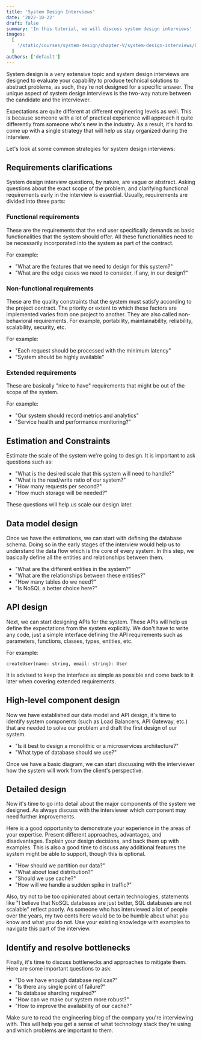 ```yaml
---
title: 'System Design Interviews'
date: '2022-10-22'
draft: false
summary: 'In this tutorial, we will discuss system design interviews'
images:
  [
    '/static/courses/system-design/chapter-V/system-design-interviews/banner.png',
  ]
authors: ['default']
---
```


System design is a very extensive topic and system design interviews are designed to evaluate your capability to produce technical solutions to abstract problems, as such, they're not designed for a specific answer. The unique aspect of system design interviews is the two-way nature between the candidate and the interviewer.

Expectations are quite different at different engineering levels as well. This is because someone with a lot of practical experience will approach it quite differently from someone who's new in the industry. As a result, it's hard to come up with a single strategy that will help us stay organized during the interview.

Let's look at some common strategies for system design interviews:

## Requirements clarifications

System design interview questions, by nature, are vague or abstract. Asking questions about the exact scope of the problem, and clarifying functional requirements early in the interview is essential. Usually, requirements are divided into three parts:

### Functional requirements

These are the requirements that the end user specifically demands as basic functionalities that the system should offer. All these functionalities need to be necessarily incorporated into the system as part of the contract.

For example:

- "What are the features that we need to design for this system?"
- "What are the edge cases we need to consider, if any, in our design?"

### Non-functional requirements

These are the quality constraints that the system must satisfy according to the project contract. The priority or extent to which these factors are implemented varies from one project to another. They are also called non-behavioral requirements. For example, portability, maintainability, reliability, scalability, security, etc.

For example:

- "Each request should be processed with the minimum latency"
- "System should be highly available"

### Extended requirements

These are basically "nice to have" requirements that might be out of the scope of the system.

For example:

- "Our system should record metrics and analytics"
- "Service health and performance monitoring?"

## Estimation and Constraints

Estimate the scale of the system we're going to design. It is important to ask questions such as:

- "What is the desired scale that this system will need to handle?"
- "What is the read/write ratio of our system?"
- "How many requests per second?"
- "How much storage will be needed?"

These questions will help us scale our design later.

## Data model design

Once we have the estimations, we can start with defining the database schema. Doing so in the early stages of the interview would help us to understand the data flow which is the core of every system. In this step, we basically define all the entities and relationships between them.

- "What are the different entities in the system?"
- "What are the relationships between these entities?"
- "How many tables do we need?"
- "Is NoSQL a better choice here?"

## API design

Next, we can start designing APIs for the system. These APIs will help us define the expectations from the system explicitly. We don't have to write any code, just a simple interface defining the API requirements such as parameters, functions, classes, types, entities, etc.

For example:

```tsx
createUser(name: string, email: string): User
```

It is advised to keep the interface as simple as possible and come back to it later when covering extended requirements.

## High-level component design

Now we have established our data model and API design, it's time to identify system components (such as Load Balancers, API Gateway, etc.) that are needed to solve our problem and draft the first design of our system.

- "Is it best to design a monolithic or a microservices architecture?"
- "What type of database should we use?"

Once we have a basic diagram, we can start discussing with the interviewer how the system will work from the client's perspective.

## Detailed design

Now it's time to go into detail about the major components of the system we designed. As always discuss with the interviewer which component may need further improvements.

Here is a good opportunity to demonstrate your experience in the areas of your expertise. Present different approaches, advantages, and disadvantages. Explain your design decisions, and back them up with examples. This is also a good time to discuss any additional features the system might be able to support, though this is optional.

- "How should we partition our data?"
- "What about load distribution?"
- "Should we use cache?"
- "How will we handle a sudden spike in traffic?"

Also, try not to be too opinionated about certain technologies, statements like "I believe that NoSQL databases are just better, SQL databases are not scalable" reflect poorly. As someone who has interviewed a lot of people over the years, my two cents here would be to be humble about what you know and what you do not. Use your existing knowledge with examples to navigate this part of the interview.

## Identify and resolve bottlenecks

Finally, it's time to discuss bottlenecks and approaches to mitigate them. Here are some important questions to ask:

- "Do we have enough database replicas?"
- "Is there any single point of failure?"
- "Is database sharding required?"
- "How can we make our system more robust?"
- "How to improve the availability of our cache?"

Make sure to read the engineering blog of the company you're interviewing with. This will help you get a sense of what technology stack they're using and which problems are important to them.
